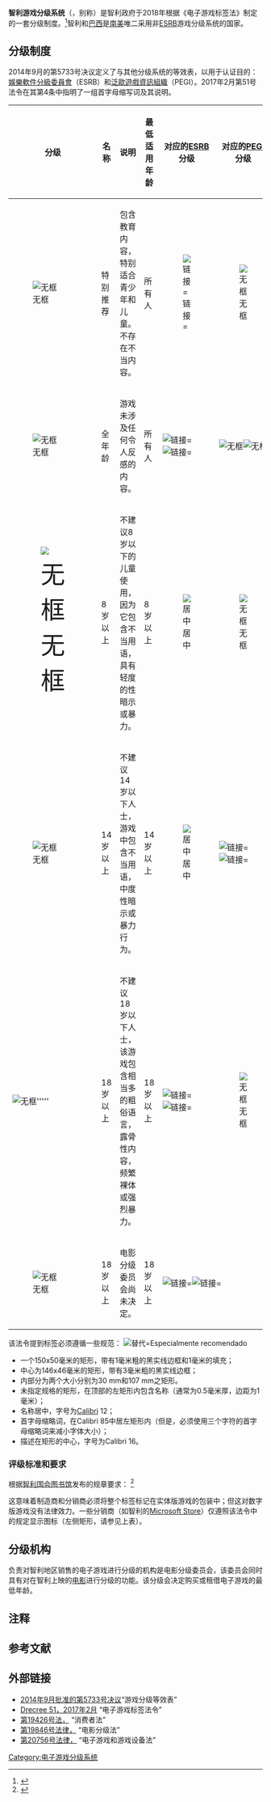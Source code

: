{{NoteTA
| G1 = Games
}}

{{Infobox legislation
| short_title=游戏分级制度
| bill_date=
| keywords=
| summary=规定电子游戏必须符合图例内容，形状，尺寸和其他特征的相关规定
| 3rd_reading=
| 2nd_reading=
| 1st_reading=
| introduced_by=
| bill_citation=
| legislature=2017年2月 第51号法令
| bill=
| date_commenced=2018年1月2日{{refn|group=n|2017年9月第89号法令}}
| date_assented=
| date_enacted=2017年2月8日{{refn|group=n|第51号法令，2017年2月}}
| enacted_by=
* [[经济、发展和旅游部_(智利)|经济、发展和旅游部]]
* [[教育部_(智利)|教育部]]
* [[政府总秘书处_(智利)|政府总秘书处]]
| territorial_extent={{CHI}}
| image=Video game classification (Chile).svg
| status=current
}}

'''智利游戏分级系统'''（{{lang-es|'''Calificación de videojuegos'''}}，别称{{lang|es|'''Ley de etiquetado de videojuegos'''}}）是智利政府于2018年根据《电子游戏标签法》制定的一套分级制度。<ref>{{Cite web|title=Estos son los criterios para etiquetar y clasificar la restricción de videojuegos en Chile|url=https://www.tarreo.com/noticias/526763/Estos-son-los-criterios-para-etiquetar-y-clasificar-la-restriccion-de-videojuegos-en-Chile|accessdate=2020-12-31|work=Tarreo|language=es|archive-date=2021-02-04|archive-url=https://web.archive.org/web/20210204224514/https://www.tarreo.com/noticias/526763/Estos-son-los-criterios-para-etiquetar-y-clasificar-la-restriccion-de-videojuegos-en-Chile|dead-url=no}}</ref>智利和[[巴西咨询评级系统|巴西]]是[[南美洲|南美]]唯二采用非[[娛樂軟件分級委員會|ESRB]]游戏分级系统的国家。

== 分级制度 ==

2014年9月的第5733号决议定义了与其他分级系统的等效表，以用于认证目的： [[娛樂軟件分級委員會|娛樂軟件分級委員會]]（ESRB）和[[泛歐遊戲資訊組織|泛歐遊戲資訊組織]]（PEGI）。2017年2月第51号法令在其第4条中指明了一组首字母缩写词及其说明。

{| class="wikitable" style="text-align:center"
!分级
!名称
!说明
!最低适用年龄
! style="width:110px" | 对应的[[娛樂軟件分級委員會|ESRB]]分级
! style="width:130px" | 对应的[[泛歐遊戲資訊組織|PEGI]]分级
|-
| [[File:Especialmente_recomendado.svg|无框]]
| 特别推荐
| style="text-align:left" |包含教育内容，特别适合青少年和儿童。不存在不当内容。{{Refnest|ER级尚未正式定义等效指，但ESRB EC和PEGI 3可视为等效分级。|group=n}}
| 所有人
| [[File:ESRB_2013_Early_Childhood.svg|链接=]]
| [[File:PEGI_3.svg|无框]]
|-
| [[File:Toda_edad_(content_rating_system).svg|无框]]
| 全年龄
| style="text-align:left" |游戏未涉及任何令人反感的内容。
| 所有人
| [[File:ESRB_2013_Early_Childhood.svg|链接=]][[File:ESRB_2013_Everyone.svg|链接=]]
| [[File:PEGI_3.svg|无框]][[File:PEGI_7.svg|无框]]
|-
| style="font-size:300%" |[[File:8_años_o_más_(content_rating_system).svg|无框]]
| 8岁以上
| style="text-align:left" |不建议8岁以下的儿童使用，因为它包含不当用语，具有轻度的性暗示或暴力。
| 8岁以上
| [[File:ESRB_2013_Everyone_10+.svg|居中]]
| [[File:PEGI_7.svg|无框]]
|-
| [[File:14_años_o_más_(content_rating_system).svg|无框]]
| 14岁以上
| style="text-align:left" | 不建议14岁以下人士，游戏中包含不当用语，中度性暗示或暴力行为。
| 14岁以上
| [[File:ESRB_2013_Teen.svg|居中]]
| [[File:PEGI_12.svg|链接=]][[File:PEGI_16.svg|链接=]]
|-
| [[File:18_años_o_más_(content_rating_system).svg|无框]]'''''
| 18岁以上
| style="text-align:left" | 不建议18岁以下人士，该游戏包含相当多的粗俗语言，露骨性内容，频繁裸体或强烈暴力。
| 18岁以上
| [[File:ESRB_2013_Mature.svg|链接=]][[File:ESRB_Adults_Only_18+_(2013-).svg|链接=]]
| [[File:PEGI_18.svg|无框]]
|-
| [[File:18_años_o_más_(content_rating_system).svg|无框]]
| 18岁以上
| style="text-align:left" | 电影分级委员会尚未决定。 {{Refnest|尚未取得分级的儿童不宜游戏。等效物尚未定义，但可将ESRB“RP：可能包含儿童不宜内容”视为等效物。|group=n}}
| 18岁以上
| colspan="2" |[[File:ESRB_2013_Rating_Pending.svg|链接=]][[File:ESRB_Inappropriate.jpg|链接=]]
|}

该法令提到标签必须遵循一些规范：
[[File:Especialmente_recomendado_full_label.jpg|替代=Especialmente recomendado]]
* 一个150x50毫米的矩形，带有1毫米粗的黑实线边框和1毫米的填充；
* 中心为146x46毫米的矩形，带有3毫米粗的黑实线边框；
* 内部分为两个大小分别为30 mm和107 mm之矩形。
* 未指定规格的矩形，在顶部的左矩形内包含名称（通常为0.5毫米厚，边距为1毫米）；
* 名称居中，字号为[[Calibri|Calibri]] 12；
* 首字母缩略词，在Calibri 85中居左矩形内（但是，必须使用三个字符的首字母缩略词来减小字体大小）；
* 描述在矩形的中心，字号为Calibri 16。

=== 评级标准和要求 ===

根据[[智利国会图书馆|智利国会图书馆]]发布的规章要求： <ref>{{Cite web|title=Guía legal sobre: Calificación de videojuegos|url=https://www.bcn.cl/leyfacil|accessdate=2021-01-08|author=Biblioteca del Congreso Nacional de Chile|date=2014-11-27|first=|work=www.bcn.cl|language=es|archiveurl=https://web.archive.org/web/20210307051343/https://www.bcn.cl/leyfacil/|archivedate=2021-03-07|dead-url=no}}</ref>

{{Blockquote|如果原產國已對遊戲進行了分級，則無需在智利進行分級，但前提是電影分級委員會認為該國家的標準與在智利採用的標準相同。

電子遊戲製造商和進口商必須在其銷售的電子遊戲包裝上貼上說明，產品應明確表明電子遊戲中的暴力程度。此警告須占據遊戲包裝兩側至少25％的空間。他們將只能向那些證明自己已達到最低年齡標準的人出售或租賃不適合未成年人使用的電子遊戲。任何提供遊戲產品的人員都始終被要求出示有效的身份證明。

當然，違規行為將由當地執法部門予以制裁，並處以1至50個月納稅單位的罰款，並將沒收涉案產品。如有累犯情節，法官可對相應罪行適用兩倍的罰款。如在同一年內再度違反法例，則屬於累犯。}}

这意味着制造商和分销商必须将整个标签标记在实体版游戏的包装中；但这对数字版游戏没有法律效力。一些分销商（如智利的[[Microsoft商店|Microsoft Store]]）仅遵照该法令中的规定显示图标（左侧矩形，请参见上表）。

== 分级机构 ==

负责对智利地区销售的电子游戏进行分级的机构是电影分级委员会，该委员会同时具有对在智利上映的[[电影|电影]]进行分级的功能。该分级会决定购买或租借电子游戏的最低年龄。

== 注释 ==
{{Reflist|group=n}}

== 参考文献 ==
{{Reflist}}

== 外部链接 ==

* [https://www.bcn.cl/leychile/navegar?idNorma=1066229 2014年9月批准的第5733号决议]“游戏分级等效表”
* [https://www.bcn.cl/leychile/navegar?idNorma=1099919 Drecree 51，2017年2月] {{Wayback|url=https://www.bcn.cl/leychile/navegar?idNorma=1099919 |date=20210308154644 }}“电子游戏标签法令”
* [https://www.bcn.cl/leychile/navegar?idNorma=61438 第19426号法，] {{Wayback|url=https://www.bcn.cl/leychile/navegar?idNorma=61438 |date=20210204133221 }} “消费者法”
* [https://www.bcn.cl/leychile/navegar?idNorma=206396 第19846号法律，] {{Wayback|url=https://www.bcn.cl/leychile/navegar?idNorma=206396 |date=20210308102648 }} “电影分级法”
* [https://www.bcn.cl/leychile/navegar?idNorma=1063104 第20756号法律，] {{Wayback|url=https://www.bcn.cl/leychile/navegar?idNorma=1063104 |date=20210309025413 }} “电子游戏和游戏设备法”

{{电子游戏分级制度}}

[[Category:电子游戏分级系统|Category:电子游戏分级系统]]